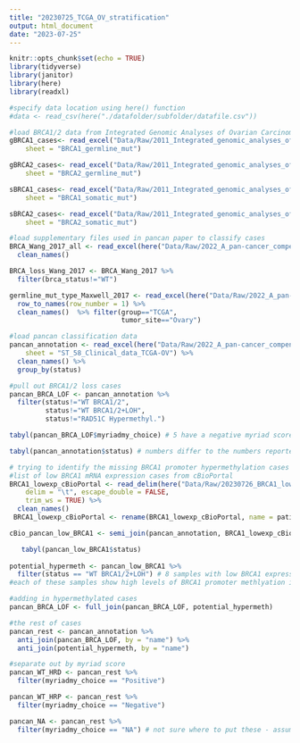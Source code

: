 ```yaml
---
title: "20230725_TCGA_OV_stratification"
output: html_document
date: "2023-07-25"
---
```


```r
knitr::opts_chunk$set(echo = TRUE)
library(tidyverse)
library(janitor)
library(here)
library(readxl)
```


```r
#specify data location using here() function
#data <- read_csv(here("./datafolder/subfolder/datafile.csv"))

#load BRCA1/2 data from Integrated Genomic Analyses of Ovarian Carcinoma (TCGA., 2011)
gBRCA1_cases<- read_excel("Data/Raw/2011_Integrated_genomic_analyses_of_Ov_TCGA/20230724_BRCA_data_from_Integrated_Genomic_Analyses_of_Ov_TCGA_2011.xlsx", 
    sheet = "BRCA1_germline_mut")

gBRCA2_cases<- read_excel("Data/Raw/2011_Integrated_genomic_analyses_of_Ov_TCGA/20230724_BRCA_data_from_Integrated_Genomic_Analyses_of_Ov_TCGA_2011.xlsx", 
    sheet = "BRCA2_germline_mut")

sBRCA1_cases<- read_excel("Data/Raw/2011_Integrated_genomic_analyses_of_Ov_TCGA/20230724_BRCA_data_from_Integrated_Genomic_Analyses_of_Ov_TCGA_2011.xlsx", 
    sheet = "BRCA1_somatic_mut")

sBRCA2_cases<- read_excel("Data/Raw/2011_Integrated_genomic_analyses_of_Ov_TCGA/20230724_BRCA_data_from_Integrated_Genomic_Analyses_of_Ov_TCGA_2011.xlsx", 
    sheet = "BRCA2_somatic_mut")
```

```r

#load supplementary files used in pancan paper to classify cases
BRCA_Wang_2017_all <- read_excel(here("Data/Raw/2022_A_pan-cancer_compendium_of_CIN/2017_Genomic_consequences_Wang/41588_2017_BFng3849_MOESM366_ESM.xlsx")) %>% 
  clean_names() 

BRCA_loss_Wang_2017 <- BRCA_Wang_2017 %>% 
  filter(brca_status!="WT") 

germline_mut_type_Maxwell_2017 <- read_excel(here("Data/Raw/2022_A_pan-cancer_compendium_of_CIN/2017_BRCA_locusspecific_LOH_Maxwell/41467_2017_388_MOESM2_ESM.xlsx")) %>% 
  row_to_names(row_number = 1) %>% 
  clean_names()  %>% filter(group=="TCGA",
                            tumor_site=="Ovary") 

#load pancan classification data
pancan_annotation <- read_excel(here("Data/Raw/2022_A_pan-cancer_compendium_of_CIN/41586_2022_4789_MOESM5_ESM/Supplementary_Tables_58-64.xlsx"), 
    sheet = "ST_58_Clinical_data_TCGA-OV") %>% 
  clean_names() %>% 
  group_by(status)

#pull out BRCA1/2 loss cases 
pancan_BRCA_LOF <- pancan_annotation %>% 
  filter(status!="WT BRCA1/2",
         status!="WT BRCA1/2+LOH",
         status!="RAD51C Hypermethyl.")  

tabyl(pancan_BRCA_LOF$myriadmy_choice) # 5 have a negative myriad score, could move these into the other group but I think BRCA1/2 status outranks myriad score clinically 
```


```r
tabyl(pancan_annotation$status) # numbers differ to the numbers reported in the supplementary methods file, missing 10 germline BRCA2 + LOH cases and 10 BRCA1 hypermethylation (BRCA1 promoter) cases and have gained 20 WT BRCA1/2+LOH (miscategorised)
```


```r
# trying to identify the missing BRCA1 promoter hypermethylation cases
#list of low BRCA1 mRNA expression cases from cBioPortal
BRCA1_lowexp_cBioPortal <- read_delim(here("Data/Raw/20230726_BRCA1_lowexp_cBioPortal.txt"), 
    delim = "\t", escape_double = FALSE, 
    trim_ws = TRUE) %>%  
  clean_names() 
 BRCA1_lowexp_cBioPortal <- rename(BRCA1_lowexp_cBioPortal, name = patient_id)

cBio_pancan_low_BRCA1 <- semi_join(pancan_annotation, BRCA1_lowexp_cBioPortal, by = "name")

   tabyl(pancan_low_BRCA1$status)
   
potential_hypermeth <- pancan_low_BRCA1 %>% 
  filter(status == "WT BRCA1/2+LOH") # 8 samples with low BRCA1 expression in the WT+LOH category
#each of these samples show high levels of BRCA1 promoter methlyation in cBioPortal so assume they are BRCA1 low expression due to hypermethylation and transfer to BRCA1/2 loss group 

#adding in hypermethylated cases
pancan_BRCA_LOF <- full_join(pancan_BRCA_LOF, potential_hypermeth)
```
```r
#the rest of cases
pancan_rest <- pancan_annotation %>% 
  anti_join(pancan_BRCA_LOF, by = "name") %>% 
  anti_join(potential_hypermeth, by = "name")

#separate out by myriad score
pancan_WT_HRD <- pancan_rest %>% 
  filter(myriadmy_choice == "Positive") 

pancan_WT_HRP <- pancan_rest %>% 
  filter(myriadmy_choice == "Negative")

pancan_NA <- pancan_rest %>%
  filter(myriadmy_choice == "NA") # not sure where to put these - assume HRP or disregard (check which actually have mRNA data)
```

